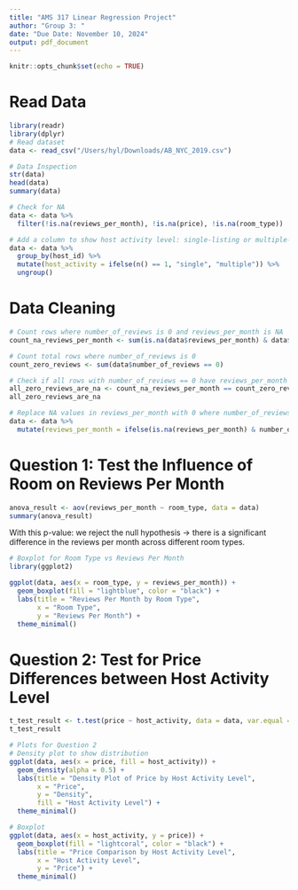 ```yaml
---
title: "AMS 317 Linear Regression Project"
author: "Group 3: "
date: "Due Date: November 10, 2024"
output: pdf_document
---
```


```r
knitr::opts_chunk$set(echo = TRUE)
```

# Read Data
```r
library(readr)
library(dplyr)
# Read dataset
data <- read_csv("/Users/hyl/Downloads/AB_NYC_2019.csv")

# Data Inspection
str(data)
head(data)
summary(data)
```

```r
# Check for NA
data <- data %>%
  filter(!is.na(reviews_per_month), !is.na(price), !is.na(room_type))

# Add a column to show host activity level: single-listing or multiple-listing hosts
data <- data %>%
  group_by(host_id) %>%
  mutate(host_activity = ifelse(n() == 1, "single", "multiple")) %>%
  ungroup()
```

# Data Cleaning 
```r
# Count rows where number_of_reviews is 0 and reviews_per_month is NA
count_na_reviews_per_month <- sum(is.na(data$reviews_per_month) & data$number_of_reviews == 0)

# Count total rows where number_of_reviews is 0
count_zero_reviews <- sum(data$number_of_reviews == 0)

# Check if all rows with number_of_reviews == 0 have reviews_per_month as NA
all_zero_reviews_are_na <- count_na_reviews_per_month == count_zero_reviews
all_zero_reviews_are_na

# Replace NA values in reviews_per_month with 0 where number_of_reviews is 0
data <- data %>%
  mutate(reviews_per_month = ifelse(is.na(reviews_per_month) & number_of_reviews == 0, 0, reviews_per_month))
```
# Question 1: Test the Influence of Room on Reviews Per Month
```r
anova_result <- aov(reviews_per_month ~ room_type, data = data)
summary(anova_result)
```
With this p-value: we reject the null hypothesis -> there is a significant difference in the reviews per month across different room types.
```r
# Boxplot for Room Type vs Reviews Per Month
library(ggplot2)

ggplot(data, aes(x = room_type, y = reviews_per_month)) +
  geom_boxplot(fill = "lightblue", color = "black") +
  labs(title = "Reviews Per Month by Room Type",
       x = "Room Type",
       y = "Reviews Per Month") +
  theme_minimal()
```

# Question 2: Test for Price Differences between Host Activity Level
```r
t_test_result <- t.test(price ~ host_activity, data = data, var.equal = TRUE)
t_test_result
```
```r
# Plots for Question 2
# Density plot to show distribution
ggplot(data, aes(x = price, fill = host_activity)) +
  geom_density(alpha = 0.5) +
  labs(title = "Density Plot of Price by Host Activity Level",
       x = "Price",
       y = "Density",
       fill = "Host Activity Level") +
  theme_minimal()

# Boxplot
ggplot(data, aes(x = host_activity, y = price)) +
  geom_boxplot(fill = "lightcoral", color = "black") +
  labs(title = "Price Comparison by Host Activity Level",
       x = "Host Activity Level",
       y = "Price") +
  theme_minimal()
```



